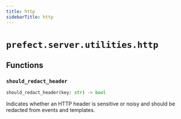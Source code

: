 ```yaml
---
title: http
sidebarTitle: http
---
```


# `prefect.server.utilities.http`

## Functions

### `should_redact_header` <sup><a href="https://github.com/PrefectHQ/prefect/blob/main/src/prefect/server/utilities/http.py#L1" target="_blank"><Icon icon="github" style="width: 14px; height: 14px;" /></a></sup>

```python
should_redact_header(key: str) -> bool
```


Indicates whether an HTTP header is sensitive or noisy and should be redacted
from events and templates.

